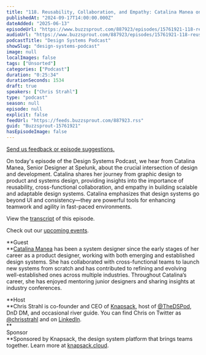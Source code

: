 ```yaml
---
title: "118. Reusability, Collaboration, and Empathy: Catalina Manea on Bridging Design and Development to Build Applications with Design Systems“"
publishedAt: "2024-09-17T14:00:00.000Z"
dateAdded: "2025-06-13"
episodeUrl: "https://www.buzzsprout.com/887923/episodes/15761921-118-reusability-collaboration-and-empathy-catalina-manea-on-bridging-design-and-development-to-build-applications-with-design-systems.mp3"
audioUrl: "https://www.buzzsprout.com/887923/episodes/15761921-118-reusability-collaboration-and-empathy-catalina-manea-on-bridging-design-and-development-to-build-applications-with-design-systems.mp3"
podcastTitle: "Design Systems Podcast"
showSlug: "design-systems-podcast"
image: null
localImages: false
tags: ["Unsorted"]
categories: ["Podcast"]
duration: "0:25:34"
durationSeconds: 1534
draft: true
speakers: ["Chris Strahl"]
type: "podcast"
season: null
episode: null
explicit: false
feedUrl: "https://feeds.buzzsprout.com/887923.rss"
guid: "Buzzsprout-15761921"
hasEpisodeImage: false
---
```

[Send us feedback or episode suggestions.](https://www.buzzsprout.com/twilio/text_messages/887923/open_sms)

On today's episode of the Design Systems Podcast, we hear from Catalina Manea, Senior Designer at Spelunk, about the crucial intersection of design and development. Catalina shares her journey from graphic design to product and systems design, providing insights into the importance of reusability, cross-functional collaboration, and empathy in building scalable and adaptable design systems. Catalina emphasizes that design systems go beyond UI and consistency—they are powerful tools for enhancing teamwork and agility in fast-paced environments.

View the [transcript](https://docs.google.com/document/d/1EPLQGmD1f3EcwOetw6_zsLs7xHEeXm4kOHX6t0YLulI/edit?usp=sharing) of this episode.

Check out our [upcoming events](https://www.knapsack.cloud/events).  

**Guest  
**[Catalina Manea](https://www.linkedin.com/in/c%C4%83t%C4%83linamanea/) has been a system designer since the early stages of her career as a product designer, working with both emerging and established design systems. She has collaborated with cross-functional teams to launch new systems from scratch and has contributed to refining and evolving well-established ones across multiple industries. Throughout Catalina’s career, she has enjoyed mentoring junior designers and sharing insights at industry conferences.

**Host  
**Chris Strahl is co-founder and CEO of [Knapsack](https://www.knapsack.cloud/), host of [@TheDSPod](https://twitter.com/thedspod), DnD DM, and occasional river guide. You can find Chris on Twitter as [@chrisstrahl](https://twitter.com/chrisstrahl) and on [LinkedIn](https://www.linkedin.com/in/chrisstrahl/).  
**  
Sponsor  
**Sponsored by Knapsack, the design system platform that brings teams together. Learn more at [knapsack.cloud](https://www.knapsack.cloud/?utm_source=podcast).
